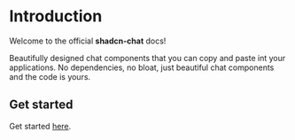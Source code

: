 # Introduction
 
Welcome to the official **shadcn-chat** docs!

Beautifully designed chat components that you can copy and paste int your applications. 
No dependencies, no bloat, just beautiful chat components and the code is yours.

## Get started

Get started [here](/get-started).